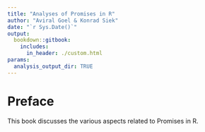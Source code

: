 ```yaml
---
title: "Analyses of Promises in R"
author: "Aviral Goel & Konrad Siek"
date: "`r Sys.Date()`"
output: 
  bookdown::gitbook:
    includes:
      in_header: ./custom.html
params:
  analysis_output_dir: TRUE
---
```


# Preface {-}

This book discusses the various aspects related to Promises in R.

